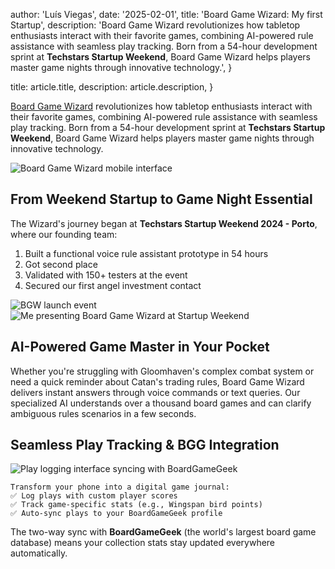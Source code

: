 

  author: 'Luís Viegas',
  date: '2025-02-01',
  title: 'Board Game Wizard: My first Startup',
  description:
    'Board Game Wizard revolutionizes how tabletop enthusiasts interact with their favorite games, combining AI-powered rule assistance with seamless play tracking. Born from a 54-hour development sprint at **Techstars Startup Weekend**, Board Game Wizard helps players master game nights through innovative technology.',
}

  title: article.title,
  description: article.description,
}


[Board Game Wizard](https://www.board-game-wizard.com) revolutionizes how tabletop enthusiasts interact with their favorite games, combining AI-powered rule assistance with seamless play tracking. Born from a 54-hour development sprint at **Techstars Startup Weekend**, Board Game Wizard helps players master game nights through innovative technology.

<Image className="max-h-[500px] object-contain" src={bgwApp} alt="Board Game Wizard mobile interface" />

## From Weekend Startup to Game Night Essential

The Wizard's journey began at **Techstars Startup Weekend 2024 - Porto**, where our founding team:
1. Built a functional voice rule assistant prototype in 54 hours
2. Got second place
3. Validated with 150+ testers at the event
4. Secured our first angel investment contact

<Image className="max-h-[500px] object-contain" src={launch} alt="BGW launch event" />
<Image src={presenting} className="max-h-[500px] object-contain" alt="Me presenting Board Game Wizard at Startup Weekend" />


## AI-Powered Game Master in Your Pocket

Whether you're struggling with Gloomhaven's complex combat system or need a quick reminder about Catan's trading rules, Board Game Wizard delivers instant answers through voice commands or text queries. Our specialized AI understands over a thousand board games and can clarify ambiguous rules scenarios in a few seconds.

## Seamless Play Tracking & BGG Integration

<Image src={bgwLog} className="max-h-[500px] object-contain" alt="Play logging interface syncing with BoardGameGeek" />

```
Transform your phone into a digital game journal:
✅ Log plays with custom player scores
✅ Track game-specific stats (e.g., Wingspan bird points)
✅ Auto-sync plays to your BoardGameGeek profile
```
The two-way sync with **BoardGameGeek** (the world's largest board game database) means your collection stats stay updated everywhere automatically.
